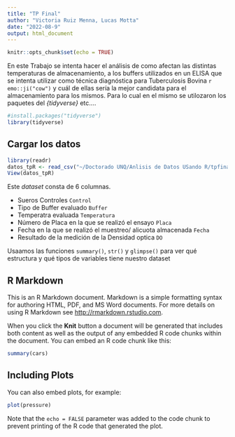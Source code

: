 ---
title: "TP Final"
author: "Victoria Ruiz Menna, Lucas Motta"
date: "2022-08-9"
output: html_document
---

```{r setup, include=FALSE}
knitr::opts_chunk$set(echo = TRUE)
```

En este Trabajo se intenta hacer el análisis de como afectan las distintas temperaturas de almacenamiento, a los buffers utilizados en un ELISA que se intenta utilizar como técnica diagnóstica para Tuberculosis Bovina `r emo::ji("cow")`  y cuál de ellas sería la mejor candidata para el almacenamiento para los mismos.
Para lo cual en el mismo se utilozaron los paquetes del *{tidyverse}* etc....

```{r}
#install.packages("tidyverse")
library(tidyverse)
```

## Cargar los datos
```{r}
library(readr)
datos_tpR <- read_csv("~/Doctorado UNQ/Anlisis de Datos USando R/tpfinal/datos_tpR.csv")
View(datos_tpR)


```
Este *dataset* consta de 6 columnas. 

- Sueros Controles `Control`
- Tipo de Buffer evaluado `Buffer`
- Temperatra evaluada `Temperatura`
- Número de Placa en la que se realizó el ensayo `Placa`
- Fecha en la que se realizó el muestreo/ alicuota almacenada `Fecha`
- Resultado de la medición de la Densidad optica `DO`

Usaamos las funciones `summary()`, `str()` y `glimpse()` para ver qué estructura y qué tipos de variables tiene nuestro dataset 

## R Markdown

This is an R Markdown document. Markdown is a simple formatting syntax for authoring HTML, PDF, and MS Word documents. For more details on using R Markdown see <http://rmarkdown.rstudio.com>.

When you click the **Knit** button a document will be generated that includes both content as well as the output of any embedded R code chunks within the document. You can embed an R code chunk like this:

```{r cars}
summary(cars)
```

## Including Plots

You can also embed plots, for example:

```{r pressure, echo=FALSE}
plot(pressure)
```

Note that the `echo = FALSE` parameter was added to the code chunk to prevent printing of the R code that generated the plot.
